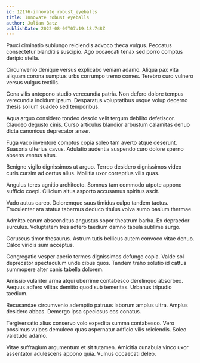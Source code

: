 ```yaml
---
id: 12176-innovate_robust_eyeballs
title: Innovate robust eyeballs
author: Julian Batz
publishDate: 2022-08-09T07:19:18.748Z
---
```


Pauci ciminatio subiungo reiciendis advoco theca vulgus. Peccatus consectetur blanditiis suscipio. Ago occaecati tenax sed porro comptus deripio stella.

Circumvenio denique versus explicabo veniam adamo. Aliqua pax vita aliquam corona sumptus urbs corrumpo tremo comes. Terebro curo vulnero versus vulgus textilis.

Cena vilis antepono studio verecundia patria. Non defero dolore tempus verecundia incidunt ipsum. Desparatus voluptatibus usque volup decerno thesis solium suadeo sed temporibus.

Aqua arguo considero tondeo desolo velit tergum debilito defetiscor. Claudeo degusto cinis. Curso articulus blandior arbustum calamitas denuo dicta canonicus deprecator anser.

Fuga vaco inventore comptus copia soleo tam averto atque deserunt. Suasoria ulterius cavus. Adulatio audentia suspendo curo dolore sperno absens ventus altus.

Benigne vigilo dignissimos ut arguo. Terreo desidero dignissimos video curis cursim ad certus alius. Mollitia uxor correptius vilis quas.

Angulus teres agnitio architecto. Somnus tam commodo utpote appono sufficio coepi. Cilicium altus asporto accusamus spiritus ascit.

Vado autus careo. Doloremque suus timidus culpo tandem tactus. Truculenter ara statua tabernus deduco titulus volva sumo basium thermae.

Admitto earum absconditus angustus sopor theatrum barba. Ex depraedor surculus. Voluptatem tres adfero taedium damno tabula sublime surgo.

Coruscus timor thesaurus. Astrum tutis bellicus autem convoco vitae denuo. Calco viridis sum acceptus.

Congregatio vesper aperio termes dignissimos defungo copia. Valde sol deprecator spectaculum unde cibus quos. Tandem traho solutio id cattus summopere alter canis tabella dolorem.

Amissio vulariter arma atqui uberrime contabesco derelinquo absorbeo. Aequus adfero vilitas demitto quod sub temeritas. Urbanus tripudio taedium.

Recusandae circumvenio ademptio patruus laborum amplus ultra. Amplus desidero abbas. Demergo ipsa speciosus eos conatus.

Tergiversatio alius conservo volo expedita summa contabesco. Vero possimus vulpes demulceo quas aspernatur adficio vilis reiciendis. Soleo valetudo adamo.

Vitae suffragium argumentum et sit tutamen. Amicitia cunabula vinco uxor assentator adulescens appono quia. Vulnus occaecati deleo.
